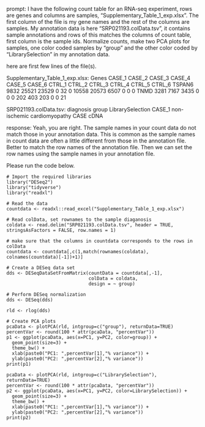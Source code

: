 prompt:
I have the following count table for an RNA-seq experiment, rows are genes and columns are samples, "Supplementary_Table_1_exp.xlsx". The first column of the file is my gene names and the rest of the columns are samples. My annotation data is here  "SRP021193.colData.tsv", it contains sample annotations and rows of this matches the columns of count table, first column is the sample ids. Normalize counts, make two PCA plots for samples, one color coded samples by "group" and the other color coded by "LibrarySelection" in my annotation data.

here are first few lines of the file(s).

Supplementary_Table_1_exp.xlsx:
Genes	CASE_1	CASE_2	CASE_3	CASE_4	CASE_5	CASE_6	CTRL_1	CTRL_2	CTRL_3	CTRL_4	CTRL_5	CTRL_6
TSPAN6	9832	25521	23529	0	32	0	10558	20573	6507	0	0	 0
TNMD	3281	 7167	 3435	0	 0	0	  202	  403	 203	0	0	21


SRP021193.colData.tsv:
diagnosis	group	LibrarySelection
CASE_1	non-ischemic cardiomyopathy	CASE	cDNA


response:
Yeah, you are right. The sample names in your count data do not match those in your annotation data. This is common as the sample names in count data are often a little different from those in the annotation file. Better to match the row names of the annotation file. Then we can set the row names using the sample names in your annotation file.

Please run the code below.

```
# Import the required libraries
library("DESeq2")
library("tidyverse")
library("readxl")

# Read the data
countdata <- readxl::read_excel("Supplementary_Table_1_exp.xlsx")

# Read colData, set rownames to the sample diaganosis
coldata <- read.delim("SRP021193.colData.tsv", header = TRUE, stringsAsFactors = FALSE, row.names = 1)

# make sure that the columns in countdata corresponds to the rows in colData
countdata <- countdata[,c(1,match(rownames(coldata), colnames(countdata)[-1])+1)]

# Create a DESeq data set
dds <- DESeqDataSetFromMatrix(countData = countdata[,-1], 
                              colData = coldata, 
                              design = ~ group)
                              
# Perform DESeq normalization
dds <- DESeq(dds)

rld <- rlog(dds)

# Create PCA plots
pcaData <- plotPCA(rld, intgroup=c("group"), returnData=TRUE)
percentVar <- round(100 * attr(pcaData, "percentVar"))
p1 <- ggplot(pcaData, aes(x=PC1, y=PC2, color=group)) +
  geom_point(size=3) +
  theme_bw() +
  xlab(paste0("PC1: ",percentVar[1],"% variance")) +
  ylab(paste0("PC2: ",percentVar[2],"% variance"))
print(p1)

pcaData <- plotPCA(rld, intgroup=c("LibrarySelection"), returnData=TRUE)
percentVar <- round(100 * attr(pcaData, "percentVar"))
p2 <- ggplot(pcaData, aes(x=PC1, y=PC2, color=LibrarySelection)) +
  geom_point(size=3) +
  theme_bw() +
  xlab(paste0("PC1: ",percentVar[1],"% variance")) +
  ylab(paste0("PC2: ",percentVar[2],"% variance"))
print(p2)
```
